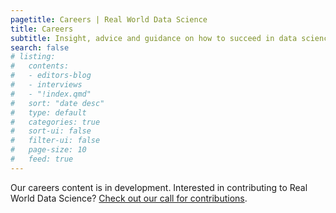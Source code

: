 ```yaml
---
pagetitle: Careers | Real World Data Science
title: Careers
subtitle: Insight, advice and guidance on how to succeed in data science
search: false 
# listing:
#   contents: 
#   - editors-blog
#   - interviews
#   - "!index.qmd"
#   sort: "date desc"
#   type: default
#   categories: true
#   sort-ui: false
#   filter-ui: false
#   page-size: 10
#   feed: true
---
```

Our careers content is in development. Interested in contributing to Real World Data Science? [Check out our call for contributions](/contributor-docs/call-for-contributions.qmd). 
